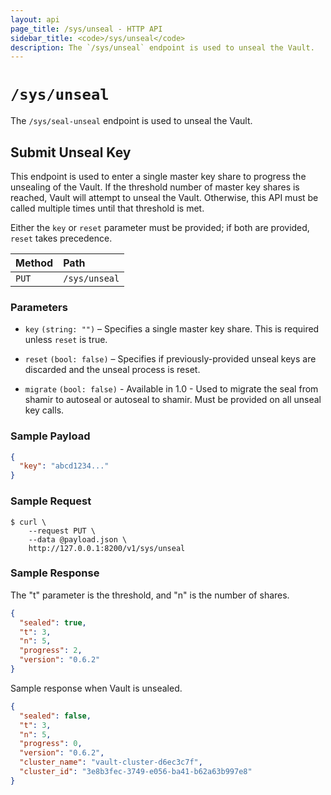```yaml
---
layout: api
page_title: /sys/unseal - HTTP API
sidebar_title: <code>/sys/unseal</code>
description: The `/sys/unseal` endpoint is used to unseal the Vault.
---
```


# `/sys/unseal`

The `/sys/seal-unseal` endpoint is used to unseal the Vault.

## Submit Unseal Key

This endpoint is used to enter a single master key share to progress the
unsealing of the Vault. If the threshold number of master key shares is reached,
Vault will attempt to unseal the Vault. Otherwise, this API must be called
multiple times until that threshold is met.

Either the `key` or `reset` parameter must be provided; if both are provided,
`reset` takes precedence.

| Method | Path          |
| :----- | :------------ |
| `PUT`  | `/sys/unseal` |

### Parameters

- `key` `(string: "")` – Specifies a single master key share. This is required
  unless `reset` is true.

- `reset` `(bool: false)` – Specifies if previously-provided unseal keys are
  discarded and the unseal process is reset.

- `migrate` `(bool: false)` - Available in 1.0 - Used to migrate the seal
  from shamir to autoseal or autoseal to shamir. Must be provided on all unseal
  key calls.

### Sample Payload

```json
{
  "key": "abcd1234..."
}
```

### Sample Request

```
$ curl \
    --request PUT \
    --data @payload.json \
    http://127.0.0.1:8200/v1/sys/unseal
```

### Sample Response

The "t" parameter is the threshold, and "n" is the number of shares.

```json
{
  "sealed": true,
  "t": 3,
  "n": 5,
  "progress": 2,
  "version": "0.6.2"
}
```

Sample response when Vault is unsealed.

```json
{
  "sealed": false,
  "t": 3,
  "n": 5,
  "progress": 0,
  "version": "0.6.2",
  "cluster_name": "vault-cluster-d6ec3c7f",
  "cluster_id": "3e8b3fec-3749-e056-ba41-b62a63b997e8"
}
```
